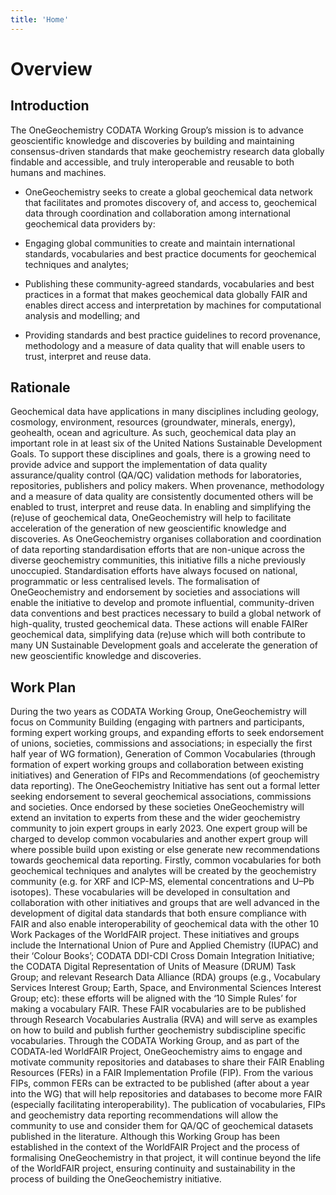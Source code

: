 ```yaml
---
title: 'Home'
---
```


# Overview

## Introduction
The OneGeochemistry CODATA Working Group’s mission is to advance geoscientific knowledge and discoveries by building and maintaining consensus-driven standards that make geochemistry research data globally findable and accessible, and truly interoperable and reusable to both humans and machines.

- OneGeochemistry seeks to create a global geochemical data network that facilitates and promotes discovery of, and access to, geochemical data through coordination and collaboration among international geochemical data providers by:

- Engaging global communities to create and maintain international standards, vocabularies and best practice documents for geochemical techniques and analytes;

- Publishing these community-agreed standards, vocabularies and best practices in a format that makes geochemical data globally FAIR and enables direct access and interpretation by machines for computational analysis and modelling; and

- Providing standards and best practice guidelines to record provenance, methodology and a measure of data quality that will enable users to trust, interpret and reuse data.

## Rationale
Geochemical data have applications in many disciplines including geology, cosmology, environment, resources (groundwater, minerals, energy), geohealth, ocean and agriculture. As such, geochemical data play an important role in at least six of the United Nations Sustainable Development Goals. To support these disciplines and goals, there is a growing need to provide advice and support the implementation of data quality assurance/quality control (QA/QC) validation methods for laboratories, repositories, publishers and policy makers. When provenance, methodology and a measure of data quality are consistently documented others will be enabled to trust, interpret and reuse data. In enabling and simplifying the (re)use of geochemical data, OneGeochemistry will help to facilitate acceleration of the generation of new geoscientific knowledge and discoveries.
As OneGeochemistry organises collaboration and coordination of data reporting standardisation efforts that are non-unique across the diverse geochemistry communities, this initiative fills a niche previously unoccupied. Standardisation efforts have always focused on national, programmatic or less centralised levels. The formalisation of OneGeochemistry and endorsement by societies and associations will enable the initiative to develop and promote influential, community-driven data conventions and best practices necessary to build a global network of high-quality, trusted geochemical data. These actions will enable FAIRer geochemical data, simplifying data (re)use which will both contribute to many UN Sustainable Development goals and accelerate the generation of new geoscientific knowledge and discoveries.

## Work Plan
During the two years as CODATA Working Group, OneGeochemistry will focus on Community Building (engaging with partners and participants, forming expert working groups, and  expanding efforts to seek endorsement of unions, societies, commissions and associations; in especially the first half year of WG formation), Generation of Common Vocabularies (through formation of expert working groups and collaboration between existing initiatives) and Generation of FIPs and Recommendations (of  geochemistry data reporting). The OneGeochemistry Initiative has sent out a formal letter seeking endorsement to several geochemical associations, commissions and societies. Once endorsed by these societies OneGeochemistry will extend an invitation to experts from these and the wider geochemistry community to join expert groups in early 2023. One expert group will be charged to develop common vocabularies and another expert group will where possible build upon existing or else generate new recommendations towards geochemical data reporting. Firstly, common vocabularies for both geochemical techniques and analytes will be created by the geochemistry community (e.g. for XRF and ICP-MS, elemental concentrations and U–Pb isotopes). These vocabularies will be developed in consultation and collaboration with other initiatives and groups that are well advanced in the development of digital data standards that both ensure compliance with FAIR and also enable interoperability of geochemical data with the other 10 Work Packages of the WorldFAIR project. These initiatives and groups include the International Union of Pure and Applied Chemistry (IUPAC) and their ‘Colour Books’; CODATA DDI-CDI Cross Domain Integration Initiative; the CODATA Digital Representation of Units of Measure (DRUM) Task Group; and relevant Research Data Alliance (RDA) groups (e.g., Vocabulary Services Interest Group; Earth, Space, and Environmental Sciences Interest Group; etc): these efforts will be aligned with the ‘10 Simple Rules’ for making a vocabulary FAIR. These FAIR vocabularies are to be published through Research Vocabularies Australia (RVA) and will serve as examples on how to build and publish further geochemistry subdiscipline specific vocabularies.
Through the CODATA Working Group, and as part of the CODATA-led WorldFAIR Project, OneGeochemistry aims to engage and motivate community repositories and databases to share their FAIR Enabling Resources (FERs) in a FAIR Implementation Profile (FIP). From the various FIPs, common FERs can be extracted to be published (after about a year into the WG) that will help repositories and databases to become more FAIR (especially facilitating interoperability). The publication of vocabularies, FIPs and geochemistry data reporting recommendations will allow the community to use and consider them for QA/QC of geochemical datasets published in the literature.
Although this Working Group has been established in the context of the WorldFAIR Project and the process of formalising OneGeochemistry in that project, it will continue beyond the life of the WorldFAIR project, ensuring continuity and sustainability in the process of building the OneGeochemistry initiative.